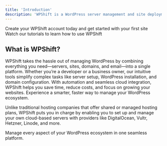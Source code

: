 ```yaml
---
title: 'Introduction'
description: 'WPShift is a WordPress server management and site deployment tool.'
---
```


<CardGroup cols={2}>
    <Card
        title="Create an account"
        icon="user-plus"
        href="https://app.wpshift.io/register"
    >
        Create your WPShift account today and get started with your first site
    </Card>
    <Card
        title="Watch tutorials"
        icon="youtube"
        href="https://www.youtube.com/@wpshift"
    >
        Watch our tutorials to learn how to use WPShift
    </Card>
</CardGroup>

## What is WPShift?
WPShift takes the hassle out of managing WordPress by combining everything you need—servers, sites, domains, and email—into a single platform.
Whether you’re a developer or a business owner, our intuitive tools simplify complex tasks like server setup, WordPress installation, and domain configuration.
With automation and seamless cloud integration, WPShift helps you save time, reduce costs, and focus on growing your websites. Experience a smarter, faster way to manage your WordPress ecosystem.

Unlike traditional hosting companies that offer shared or managed hosting plans, WPShift puts you in charge by enabling you to set up and manage your own cloud-based servers with providers like DigitalOcean, Vultr, Hetzner, Linode, and more.

Manage every aspect of your WordPress ecosystem in one seamless platform.